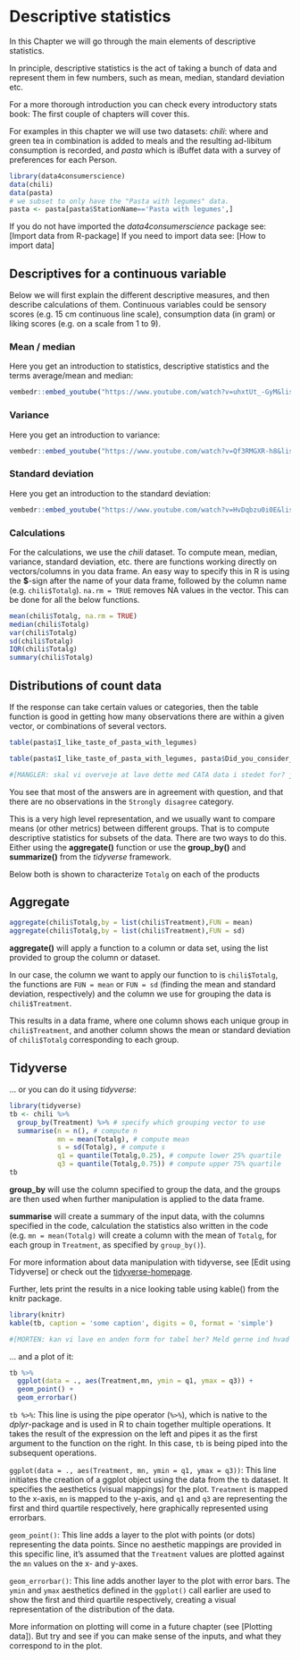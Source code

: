 # Descriptive statistics

In this Chapter we will go through the main elements of descriptive statistics.

In principle, descriptive statistics is the act of taking a bunch of data and represent them in few numbers, such as mean, median, standard deviation etc.

For a more thorough introduction you can check every introductory stats book: The first couple of chapters will cover this.

For examples in this chapter we will use two datasets: *chili*: where and green tea in combination is added to meals and the resulting ad-libitum consumption is recorded, and *pasta* which is iBuffet data with a survey of preferences for each Person.

```r
library(data4consumerscience)
data(chili)
data(pasta)
# we subset to only have the "Pasta with legumes" data. 
pasta <- pasta[pasta$StationName=='Pasta with legumes',]
```

If you do not have imported the *data4consumerscience* package see: [Import data from R-package] If you need to import data see: [How to import data]

## Descriptives for a continuous variable

Below we will first explain the different descriptive measures, and then describe calculations of them. Continuous variables could be sensory scores (e.g. 15 cm continuous line scale), consumption data (in gram) or liking scores (e.g. on a scale from 1 to 9).

### Mean / median

Here you get an introduction to statistics, descriptive statistics and the terms average/mean and median:

```r
vembedr::embed_youtube("https://www.youtube.com/watch?v=uhxtUt_-GyM&list=PL1328115D3D8A2566&index=1")
```

### Variance

Here you get an introduction to variance:

```r
vembedr::embed_youtube("https://www.youtube.com/watch?v=Qf3RMGXR-h8&list=PL1328115D3D8A2566&index=4")
```

### Standard deviation

Here you get an introduction to the standard deviation:

```r
vembedr::embed_youtube("https://www.youtube.com/watch?v=HvDqbzu0i0E&list=PL1328115D3D8A2566&index=5")
```

### Calculations

For the calculations, we use the *chili* dataset. To compute mean, median, variance, standard deviation, etc. there are functions working directly on vectors/columns in you data frame. An easy way to specify this in R is using the **\$**-sign after the name of your data frame, followed by the column name (e.g. `chili$Totalg`). `na.rm = TRUE` removes NA values in the vector. This can be done for all the below functions.

```r
mean(chili$Totalg, na.rm = TRUE)
median(chili$Totalg)
var(chili$Totalg)
sd(chili$Totalg)
IQR(chili$Totalg)
summary(chili$Totalg)
```

## Distributions of count data

If the response can take certain values or categories, then the table function is good in getting how many observations there are within a given vector, or combinations of several vectors.

```r
table(pasta$I_like_taste_of_pasta_with_legumes)
```

```r
table(pasta$I_like_taste_of_pasta_with_legumes, pasta$Did_you_consider_the_proteincontent_of_the_dishes_you_choose)
```

```r
#[MANGLER: skal vi overveje at lave dette med CATA data i stedet for? jeg er ikke helt vild med legumes datasættet nemlig.... men kan også bare blive stående]
```

You see that most of the answers are in agreement with question, and that there are no observations in the `Strongly disagree` category.

This is a very high level representation, and we usually want to compare means (or other metrics) between different groups. That is to compute descriptive statistics for subsets of the data. There are two ways to do this. Either using the **aggregate()** function or use the **group_by()** and **summarize()** from the *tidyverse* framework.

Below both is shown to characterize `Totalg` on each of the products

## Aggregate

```r
aggregate(chili$Totalg,by = list(chili$Treatment),FUN = mean)
aggregate(chili$Totalg,by = list(chili$Treatment),FUN = sd)
```

**aggregate()** will apply a function to a column or data set, using the list provided to group the column or dataset.

In our case, the column we want to apply our function to is `chili$Totalg`, the functions are `FUN = mean` or `FUN = sd` (finding the mean and standard deviation, respectively) and the column we use for grouping the data is `chili$Treatment`.

This results in a data frame, where one column shows each unique group in `chili$Treatment`, and another column shows the mean or standard deviation of `chili$Totalg` corresponding to each group.

## Tidyverse

... or you can do it using *tidyverse*:

```r
library(tidyverse)
tb <- chili %>% 
  group_by(Treatment) %>% # specify which grouping vector to use
  summarise(n = n(), # compute n
            mn = mean(Totalg), # compute mean
            s = sd(Totalg), # compute s
            q1 = quantile(Totalg,0.25), # compute lower 25% quartile
            q3 = quantile(Totalg,0.75)) # compute upper 75% quartile
tb  
```

**group_by** will use the column specified to group the data, and the groups are then used when further manipulation is applied to the data frame.

**summarise** will create a summary of the input data, with the columns specified in the code, calculation the statistics also written in the code (e.g. `mn = mean(Totalg)` will create a column with the mean of `Totalg`, for each group in `Treatment`, as specified by `group_by()`).

For more information about data manipulation with tidyverse, see [Edit using Tidyverse] or check out the [tidyverse-homepage](https://www.tidyverse.org/).

Further, lets print the results in a nice looking table using kable() from the knitr package.

```r
library(knitr)
kable(tb, caption = 'some caption', digits = 0, format = 'simple')
```

```r
#[MORTEN: kan vi lave en anden form for tabel her? Meld gerne ind hvad type data det kunne være?? for den man får ud giver ikke så meget mening set fra vores side. og så skal vi overveje om "tidyverse" er nice to know viden?]

```

... and a plot of it:

```r
tb %>% 
  ggplot(data = ., aes(Treatment,mn, ymin = q1, ymax = q3)) + 
  geom_point() + 
  geom_errorbar()
```

`tb %>%`: This line is using the pipe operator (`%>%`), which is native to the *dplyr*-package and is used in R to chain together multiple operations. It takes the result of the expression on the left and pipes it as the first argument to the function on the right. In this case, `tb` is being piped into the subsequent operations.

`ggplot(data = ., aes(Treatment, mn, ymin = q1, ymax = q3))`: This line initiates the creation of a ggplot object using the data from the `tb` dataset. It specifies the aesthetics (visual mappings) for the plot. `Treatment` is mapped to the x-axis, `mn` is mapped to the y-axis, and `q1` and `q3` are representing the first and third quartile respectively, here graphically represented using errorbars.

`geom_point()`: This line adds a layer to the plot with points (or dots) representing the data points. Since no aesthetic mappings are provided in this specific line, it's assumed that the `Treatment` values are plotted against the `mn` values on the x- and y-axes.

`geom_errorbar()`: This line adds another layer to the plot with error bars. The `ymin` and `ymax` aesthetics defined in the `ggplot()` call earlier are used to show the first and third quartile respectively, creating a visual representation of the distribution of the data.

More information on plotting will come in a future chapter (see [Plotting data]). But try and see if you can make sense of the inputs, and what they correspond to in the plot.
